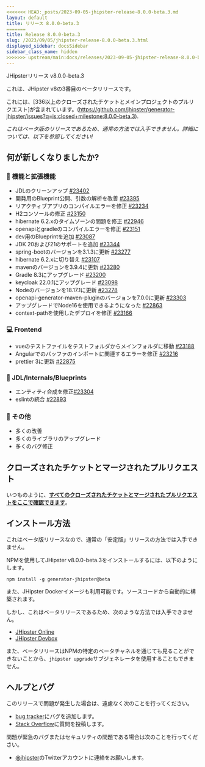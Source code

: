 ```yaml
---
<<<<<<< HEAD:_posts/2023-09-05-jhipster-release-8.0.0-beta.3.md
layout: default
title: リリース 8.0.0-beta.3
=======
title: Release 8.0.0-beta.3
slug: /2023/09/05/jhipster-release-8.0.0-beta.3.html
displayed_sidebar: docsSidebar
sidebar_class_name: hidden
>>>>>>> upstream/main:docs/releases/2023-09-05-jhipster-release-8.0.0-beta.3.mdx
---
```


JHipsterリリース v8.0.0-beta.3

これは、JHipster v8の3番目のベータリリースです。

これには、[336以上のクローズされたチケットとメインプロジェクトのプルリクエスト]が含まれています。(https://github.com/jhipster/generator-jhipster/issues?q=is:closed+milestone:8.0.0-beta.3).

_これはベータ版のリリースであるため、通常の方法では入手できません。詳細については、以下を参照してください!_

## 何が新しくなりましたか?

### :gem: 機能と拡張機能

- JDLのクリーンアップ [#23402](https://github.com/jhipster/generator-jhipster/pull/23402)
- 開発用のBlueprint公開、引数の解析を改善 [#23395](https://github.com/jhipster/generator-jhipster/pull/23395)
- リアクティブアプリのコンパイルエラーを修正 [#23234](https://github.com/jhipster/generator-jhipster/pull/23234)
- H2コンソールの修正 [#23150](https://github.com/jhipster/generator-jhipster/pull/23150)
- hibernate 6.2.xのタイムゾーンの問題を修正 [#22946](https://github.com/jhipster/generator-jhipster/pull/22946)
- openapiとgradleのコンパイルエラーを修正 [#23151](https://github.com/jhipster/generator-jhipster/pull/23151)
- dev用のBlueprintを追加 [#23087](https://github.com/jhipster/generator-jhipster/pull/23087)
- JDK 20および21のサポートを追加 [#23344](https://github.com/jhipster/generator-jhipster/pull/23344)
- spring-bootのバージョンを3.1.3に更新 [#23277](https://github.com/jhipster/generator-jhipster/pull/23277)
- hibernate 6.2.xに切り替え [#23107](https://github.com/jhipster/generator-jhipster/pull/23107)
- mavenのバージョンを3.9.4に更新 [#23280](https://github.com/jhipster/generator-jhipster/pull/23280)
- Gradle 8.3にアップグレード [#23200](https://github.com/jhipster/generator-jhipster/pull/23200)
- keycloak 22.0.1にアップグレード [#23098](https://github.com/jhipster/generator-jhipster/pull/23098)
- Nodeのバージョンを18.17.1に更新 [#23278](https://github.com/jhipster/generator-jhipster/pull/23278)
- openapi-generator-maven-pluginのバージョンを7.0.0に更新 [#23303](https://github.com/jhipster/generator-jhipster/pull/23303)
- アップグレードでNode16を使用できるようになった [#22863](https://github.com/jhipster/generator-jhipster/pull/22863)
- context-pathを使用したデプロイを修正 [#23166](https://github.com/jhipster/generator-jhipster/pull/23166)

### :computer: Frontend

- vueのテストファイルをテストフォルダからメインフォルダに移動 [#23188](https://github.com/jhipster/generator-jhipster/pull/23188)
- Angularでのバッファのインポートに関連するエラーを修正 [#23216](https://github.com/jhipster/generator-jhipster/pull/23216)
- prettier 3に更新 [#22875](https://github.com/jhipster/generator-jhipster/pull/22875)

### :paw_prints: JDL/Internals/Blueprints

- エンティティ合成を修正[#23304](https://github.com/jhipster/generator-jhipster/pull/23304)
- eslintの統合 [#22893](https://github.com/jhipster/generator-jhipster/pull/22893)

### :scroll: その他

- 多くの改善
- 多くのライブラリのアップグレード
- 多くのバグ修正

## クローズされたチケットとマージされたプルリクエスト

いつものように、__[すべてのクローズされたチケットとマージされたプルリクエストをここで確認できます](https://github.com/jhipster/generator-jhipster/issues?q=is:closed+milestone:8.0.0-beta.3)__。

## インストール方法

これはベータ版リリースなので、通常の「安定版」リリースの方法では入手できません。

NPMを使用してJHipster v8.0.0-beta.3をインストールするには、以下のようにします。

```
npm install -g generator-jhipster@beta
```

また、JHipster Dockerイメージも利用可能です。ソースコードから自動的に構築されます。

しかし、これはベータリリースであるため、次のような方法では入手できません。

- [JHipster Online](https://start.jhipster.tech)
- [JHipster Devbox](https://github.com/jhipster/jhipster-devbox)

また、ベータリリースはNPMの特定のベータチャネルを通じても見ることができないことから、`jhipster upgrade`サブジェネレータを使用することもできません。

## ヘルプとバグ

このリリースで問題が発生した場合は、遠慮なく次のことを行ってください。

- [bug tracker](https://github.com/jhipster/generator-jhipster/issues?state=open)にバグを追加します。
- [Stack Overflow](http://stackoverflow.com/tags/jhipster/info)に質問を投稿します。

問題が緊急のバグまたはセキュリティの問題である場合は次のことを行ってください。

- [@jhipster](https://twitter.com/jhipster)のTwitterアカウントに連絡をお願いします。

